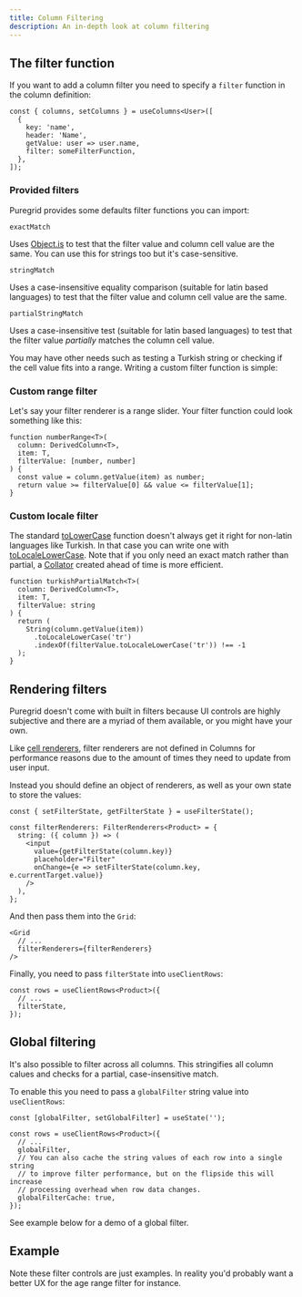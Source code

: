 ```yaml
---
title: Column Filtering
description: An in-depth look at column filtering
---
```



## The filter function

If you want to add a column filter you need to specify a `filter` function in the column definition:

```ts:title=Custom+header+rendering
const { columns, setColumns } = useColumns<User>([
  {
    key: 'name',
    header: 'Name',
    getValue: user => user.name,
    filter: someFilterFunction,
  },
]);
```

### Provided filters

Puregrid provides some defaults filter functions you can import:

`exactMatch`

Uses [Object.is](https://developer.mozilla.org/en-US/docs/Web/JavaScript/Reference/Global_Objects/Object/is) to test that the filter value and column cell value are the same. You can use this for strings too but it's case-sensitive.

`stringMatch`

Uses a case-insensitive equality comparison (suitable for latin based languages) to test that the filter value and column cell value are the same.

`partialStringMatch`

Uses a case-insensitive test (suitable for latin based languages) to test that the filter value _partially_ matches the column cell value.

You may have other needs such as testing a Turkish string or checking if the cell value fits into a range. Writing a custom filter function is simple:

### Custom range filter

Let's say your filter renderer is a range slider. Your filter function could look something like this:

```ts:title=Custom+range+filter
function numberRange<T>(
  column: DerivedColumn<T>,
  item: T,
  filterValue: [number, number]
) {
  const value = column.getValue(item) as number;
  return value >= filterValue[0] && value <= filterValue[1];
}
```

### Custom locale filter

The standard [toLowerCase](https://developer.mozilla.org/en-US/docs/Web/JavaScript/Reference/Global_Objects/String/toLowerCase) function doesn't always get it right for non-latin languages like Turkish. In that case you can write one with [toLocaleLowerCase](https://developer.mozilla.org/en-US/docs/Web/JavaScript/Reference/Global_Objects/String/toLocaleLowerCase). Note that if you only need an exact match rather than partial, a [Collator](https://developer.mozilla.org/en-US/docs/Web/JavaScript/Reference/Global_Objects/Intl/Collator) created ahead of time is more efficient.

```ts:title=Custom+Turkish+string+filter
function turkishPartialMatch<T>(
  column: DerivedColumn<T>,
  item: T,
  filterValue: string
) {
  return (
    String(column.getValue(item))
      .toLocaleLowerCase('tr')
      .indexOf(filterValue.toLocaleLowerCase('tr')) !== -1
  );
}
```

## Rendering filters

Puregrid doesn't come with built in filters because UI controls are highly subjective and there are a myriad of them available, or you might have your own.

Like [cell renderers](/cells/cell-rendering), filter renderers are not defined in Columns for performance reasons due to the amount of times they need to update from user input.

Instead you should define an object of renderers, as well as your own state to store the values:

```ts:title=Defining+filter+renderers
const { setFilterState, getFilterState } = useFilterState();

const filterRenderers: FilterRenderers<Product> = {
  string: ({ column }) => (
    <input
      value={getFilterState(column.key)}
      placeholder="Filter"
      onChange={e => setFilterState(column.key, e.currentTarget.value)}
    />
  ),
};
```

And then pass them into the `Grid`:

```tsx:title=Pass+the+filter+renderers+into+the+Grid
<Grid
  // ...
  filterRenderers={filterRenderers}
/>
```

Finally, you need to pass `filterState` into `useClientRows`:

```ts:title=Pass+filter+state+into+useClientRows
const rows = useClientRows<Product>({
  // ...
  filterState,
});
```

## Global filtering

It's also possible to filter across all columns. This stringifies all column calues and checks for a partial, case-insensitive match.

To enable this you need to pass a `globalFilter` string value into `useClientRows`:

```ts:title=Using+a+global+filter
const [globalFilter, setGlobalFilter] = useState('');

const rows = useClientRows<Product>({
  // ...
  globalFilter,
  // You can also cache the string values of each row into a single string
  // to improve filter performance, but on the flipside this will increase
  // processing overhead when row data changes.
  globalFilterCache: true,
});
```

See example below for a demo of a global filter.

## Example

<Showcase fileName="ColumnFiltering.tsx">
  <ColumnFiltering />
</Showcase>

Note these filter controls are just examples. In reality you'd probably want a better UX for the age range filter for instance.
